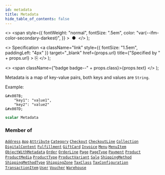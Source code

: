```yaml
---
id: metadata
title: Metadata
hide_table_of_contents: false
---
```


  <>
    <span
      style={{
        fontWeight: "normal",
        fontSize: ".5em",
        color: "var(--ifm-color-secondary-darkest)",
      }}
    >
      &nbsp;●&nbsp;
    </span>
  </>
);

  <>
    Specification
    <a
      className="link"
      style={{ fontSize: "1.5em", paddingLeft: "4px" }}
      target="\_blank"
      href={props.url}
      title={"Specified by " + props.url}
    >
      ⎘
    </a>
  </>
);

  <>
    <span className={"badge badge--" + props.class}>{props.text}</span>
  </>
);

Metadata is a map of key-value pairs, both keys and values are `String`.

Example:

```
&#x007B;
    "key1": "value1",
    "key2": "value2"
&#x007D;
```

```graphql
scalar Metadata
```

### Member of

[`Address`](../../api-reference/users/objects/address) <Badge class="secondary" text="object"/><Bullet />[`App`](../../api-reference/apps/objects/app) <Badge class="secondary" text="object"/><Bullet />[`Attribute`](../../api-reference/attributes/objects/attribute) <Badge class="secondary" text="object"/><Bullet />[`Category`](../../api-reference/products/objects/category) <Badge class="secondary" text="object"/><Bullet />[`Checkout`](../../api-reference/checkout/objects/checkout) <Badge class="secondary" text="object"/><Bullet />[`CheckoutLine`](../../api-reference/checkout/objects/checkout-line) <Badge class="secondary" text="object"/><Bullet />[`Collection`](../../api-reference/products/objects/collection) <Badge class="secondary" text="object"/><Bullet />[`DigitalContent`](../../api-reference/miscellaneous/objects/digital-content) <Badge class="secondary" text="object"/><Bullet />[`Fulfillment`](../../api-reference/orders/objects/fulfillment) <Badge class="secondary" text="object"/><Bullet />[`GiftCard`](../../api-reference/gift-cards/objects/gift-card) <Badge class="secondary" text="object"/><Bullet />[`Invoice`](../../api-reference/miscellaneous/objects/invoice) <Badge class="secondary" text="object"/><Bullet />[`Menu`](../../api-reference/miscellaneous/objects/menu) <Badge class="secondary" text="object"/><Bullet />[`MenuItem`](../../api-reference/miscellaneous/objects/menu-item) <Badge class="secondary" text="object"/><Bullet />[`ObjectWithMetadata`](../../api-reference/miscellaneous/interfaces/object-with-metadata) <Badge class="secondary" text="interface"/><Bullet />[`Order`](../../api-reference/orders/objects/order) <Badge class="secondary" text="object"/><Bullet />[`OrderLine`](../../api-reference/orders/objects/order-line) <Badge class="secondary" text="object"/><Bullet />[`Page`](../../api-reference/pages/objects/page) <Badge class="secondary" text="object"/><Bullet />[`PageType`](../../api-reference/pages/objects/page-type) <Badge class="secondary" text="object"/><Bullet />[`Payment`](../../api-reference/payments/objects/payment) <Badge class="secondary" text="object"/><Bullet />[`Product`](../../api-reference/products/objects/product) <Badge class="secondary" text="object"/><Bullet />[`ProductMedia`](../../api-reference/products/objects/product-media) <Badge class="secondary" text="object"/><Bullet />[`ProductType`](../../api-reference/products/objects/product-type) <Badge class="secondary" text="object"/><Bullet />[`ProductVariant`](../../api-reference/products/objects/product-variant) <Badge class="secondary" text="object"/><Bullet />[`Sale`](../../api-reference/discounts/objects/sale) <Badge class="secondary" text="object"/><Bullet />[`ShippingMethod`](../../api-reference/shipping/objects/shipping-method) <Badge class="secondary" text="object"/><Bullet />[`ShippingMethodType`](../../api-reference/shipping/objects/shipping-method-type) <Badge class="secondary" text="object"/><Bullet />[`ShippingZone`](../../api-reference/shipping/objects/shipping-zone) <Badge class="secondary" text="object"/><Bullet />[`TaxClass`](../../api-reference/taxes/objects/tax-class) <Badge class="secondary" text="object"/><Bullet />[`TaxConfiguration`](../../api-reference/taxes/objects/tax-configuration) <Badge class="secondary" text="object"/><Bullet />[`TransactionItem`](../../api-reference/payments/objects/transaction-item) <Badge class="secondary" text="object"/><Bullet />[`User`](../../api-reference/users/objects/user) <Badge class="secondary" text="object"/><Bullet />[`Voucher`](../../api-reference/discounts/objects/voucher) <Badge class="secondary" text="object"/><Bullet />[`Warehouse`](../../api-reference/products/objects/warehouse) <Badge class="secondary" text="object"/>
